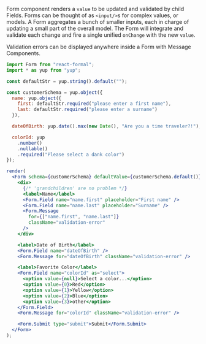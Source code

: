 Form component renders a `value` to be updated and validated by child Fields.
Forms can be thought of as `<input/>`s for complex values, or models. A Form aggregates
a bunch of smaller inputs, each in charge of updating a small part of the overall model.
The Form will integrate and validate each change and fire a single unified `onChange` with the new `value`.

Validation errors can be displayed anywhere inside a Form with Message Components.

```jsx
import Form from "react-formal";
import * as yup from "yup";

const defaultStr = yup.string().default("");

const customerSchema = yup.object({
  name: yup.object({
    first: defaultStr.required("please enter a first name"),
    last: defaultStr.required("please enter a surname")
  }),

  dateOfBirth: yup.date().max(new Date(), "Are you a time traveler?!"),

  colorId: yup
    .number()
    .nullable()
    .required("Please select a dank color")
});

render(
  <Form schema={customerSchema} defaultValue={customerSchema.default()}>
    <div>
      {/* 'grandchildren' are no problem */}
      <label>Name</label>
      <Form.Field name="name.first" placeholder="First name" />
      <Form.Field name="name.last" placeholder="Surname" />
      <Form.Message
        for={["name.first", "name.last"]}
        className="validation-error"
      />
    </div>

    <label>Date of Birth</label>
    <Form.Field name="dateOfBirth" />
    <Form.Message for="dateOfBirth" className="validation-error" />

    <label>Favorite Color</label>
    <Form.Field name="colorId" as="select">
      <option value={null}>Select a color...</option>
      <option value={0}>Red</option>
      <option value={1}>Yellow</option>
      <option value={2}>Blue</option>
      <option value={3}>other</option>
    </Form.Field>
    <Form.Message for="colorId" className="validation-error" />

    <Form.Submit type="submit">Submit</Form.Submit>
  </Form>
);
```
